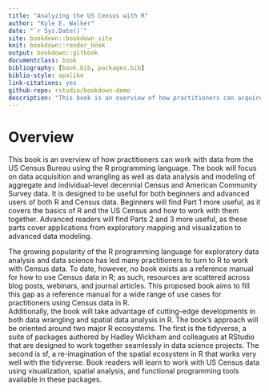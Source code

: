 ```yaml
--- 
title: "Analyzing the US Census with R"
author: "Kyle E. Walker"
date: "`r Sys.Date()`"
site: bookdown::bookdown_site
knit: bookdown::render_book
output: bookdown::gitbook
documentclass: book
bibliography: [book.bib, packages.bib]
biblio-style: apalike
link-citations: yes
github-repo: rstudio/bookdown-demo
description: "This book is an overview of how practitioners can acquire, wrangle, visualize, and model data from the US Census Bureau with the R programming language."
---
```


# Overview

This book is an overview of how practitioners can work with data from the US Census Bureau using the R programming language.  The book will focus on data acquisition and wrangling as well as data analysis and modeling of aggregate and individual-level decennial Census and American Community Survey data.  It is designed to be useful for both beginners and advanced users of both R and Census data.  Beginners will find Part 1 more useful, as it covers the basics of R and the US Census and how to work with them together.  Advanced readers will find Parts 2 and 3 more useful, as these parts cover applications from exploratory mapping and visualization to advanced data modeling.  

The growing popularity of the R programming language for exploratory data analysis and data science has led many practitioners to turn to R to work with Census data.  To date, however, no book exists as a reference manual for how to use Census data in R; as such, resources are scattered across blog posts, webinars, and journal articles.  This proposed book aims to fill this gap as a reference manual for a wide range of use cases for practitioners using Census data in R.  
Additionally, the book will take advantage of cutting-edge developments in both data wrangling and spatial data analysis in R.  The book’s approach will be oriented around two major R ecosystems.  The first is the tidyverse, a suite of packages authored by Hadley Wickham and colleagues at RStudio that are designed to work together seamlessly in data science projects.  The second is sf, a re-imagination of the spatial ecosystem in R that works very well with the tidyverse.  Book readers will learn to work with US Census data using visualization, spatial analysis, and functional programming tools available in these packages.  
